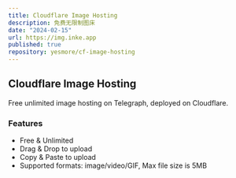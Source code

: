 ```yaml
---
title: Cloudflare Image Hosting
description: 免费无限制图床
date: "2024-02-15"
url: https://img.inke.app
published: true
repository: yesmore/cf-image-hosting
---
```



## Cloudflare Image Hosting

Free unlimited image hosting on Telegraph, deployed on Cloudflare.

### Features

- Free & Unlimited
- Drag & Drop to upload
- Copy & Paste to upload
- Supported formats: image/video/GIF, Max file size is 5MB